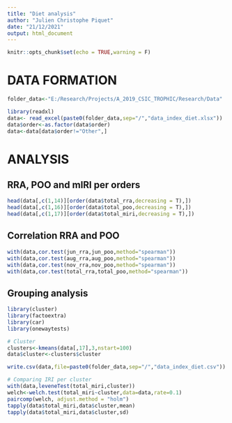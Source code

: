 ---
title: "Diet analysis"
author: "Julien Christophe Piquet"
date: "21/12/2021"
output: html_document
---

```{r setup, include=FALSE}
knitr::opts_chunk$set(echo = TRUE,warning = F)
```

# **DATA FORMATION**

```{r folder}
folder_data<-"E:/Research/Projects/A_2019_CSIC_TROPHIC/Research/Data"
```

```{r data}
library(readxl)
data<- read_excel(paste0(folder_data,sep="/","data_index_diet.xlsx"))
data$order<-as.factor(data$order)
data<-data[data$order!="Other",]
```

# **ANALYSIS**

## **RRA, POO and mIRI per orders**

```{r summary descriptions}
head(data[,c(1,14)][order(data$total_rra,decreasing = T),])
head(data[,c(1,16)][order(data$total_poo,decreasing = T),])
head(data[,c(1,17)][order(data$total_miri,decreasing = T),])
```


## **Correlation RRA and POO**

```{r correlation tests}
with(data,cor.test(jun_rra,jun_poo,method="spearman"))
with(data,cor.test(aug_rra,aug_poo,method="spearman"))
with(data,cor.test(nov_rra,nov_poo,method="spearman"))
with(data,cor.test(total_rra,total_poo,method="spearman"))
```

## **Grouping analysis**

```{r grouping}
library(cluster)
library(factoextra)
library(car)
library(onewaytests)

# Cluster
clusters<-kmeans(data[,17],3,nstart=100)
data$cluster<-clusters$cluster

write.csv(data,file=paste0(folder_data,sep="/","data_index_diet.csv"))

# Comparing IRI per cluster
with(data,leveneTest(total_miri,cluster))
welch<-welch.test(total_miri~cluster,data=data,rate=0.1)
paircomp(welch, adjust.method = "holm")
tapply(data$total_miri,data$cluster,mean)
tapply(data$total_miri,data$cluster,sd)
```

